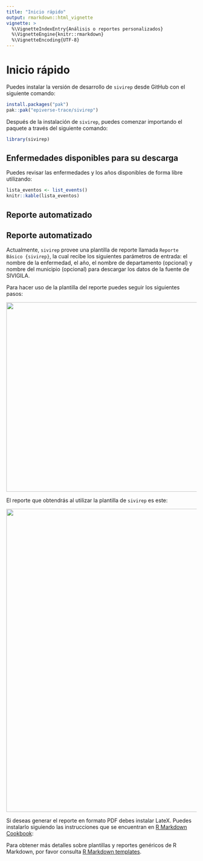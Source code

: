 ```yaml
---
title: "Inicio rápido"
output: rmarkdown::html_vignette
vignette: >
  %\VignetteIndexEntry{Análisis o reportes personalizados}
  %\VignetteEngine{knitr::rmarkdown}
  %\VignetteEncoding{UTF-8}
---
```



# Inicio rápido

Puedes instalar la versión de desarrollo de `sivirep` desde GitHub con
el siguiente comando:

```r
install.packages("pak")
pak::pak("epiverse-trace/sivirep")
```

Después de la instalación de `sivirep`, puedes comenzar importando el
paquete a través del siguiente comando:

```r
library(sivirep)
```

## Enfermedades disponibles para su descarga

Puedes revisar las enfermedades y los años disponibles de forma libre
utilizando:

```r
lista_eventos <- list_events()
knitr::kable(lista_eventos)
```

## Reporte automatizado

## Reporte automatizado

Actualmente, `sivirep` provee una plantilla de reporte llamada
`Reporte Básico {sivirep}`, la cual recibe los siguientes parámetros de
entrada: el nombre de la enfermedad, el año, el nombre de departamento
(opcional) y nombre del municipio (opcional) para descargar los datos de
la fuente de SIVIGILA.

Para hacer uso de la plantilla del reporte puedes seguir los
siguientes pasos:

<img src="man/figures/template.gif" width="900" height="500"/>

El reporte que obtendrás al utilizar la plantilla de `sivirep` es este:

<img src="man/figures/template-report.gif" width="600" height="800"/>

Si deseas generar el reporte en formato PDF debes instalar LateX. Puedes instalarlo siguiendo las instrucciones que se
encuentran en [R Markdown Cookbook](https://bookdown.org/yihui/rmarkdown-cookbook/install-latex.html):

Para obtener más detalles sobre plantillas y reportes genéricos de R
Markdown, por favor consulta [R Markdown templates](https://rstudio.github.io/rstudio-extensions/rmarkdown_templates.html).
